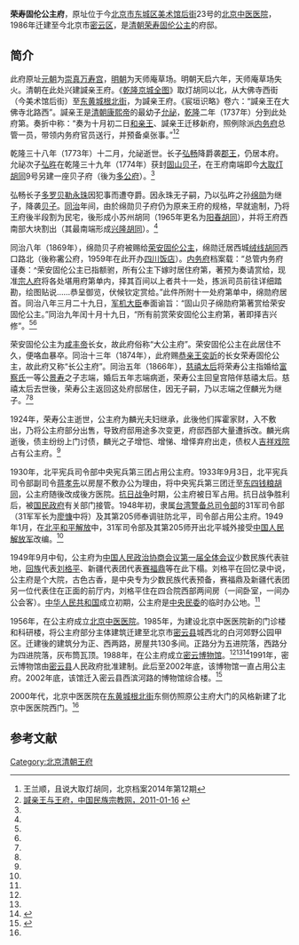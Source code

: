 {{文物保护单位
| 级别 = 市县级
| 省名 = 北京市
| 市/县名 = 北京市密云区
| 图片 = 
| 名称 = 大公主府
| 编号 = 
| 分类 = 古建筑
| 所在 = 县城白河西
| 时代 = [[清|清]]
| 登录 = 1991年12月
}}
'''荣寿固伦公主府'''，原址位于今[[北京市|北京市]][[东城区_(北京市)|东城区]][[美术馆后街|美术馆后街]]23号的[[北京中医医院|北京中医医院]]，1986年迁建至今北京市[[密云区|密云区]]，是[[清朝|清朝]][[荣寿固伦公主|荣寿固伦公主]]的府邸。

==简介==
此府原址[[元朝|元朝]]为[[崇真万寿宫|崇真万寿宫]]，[[明朝|明朝]]为天师庵草场。明朝天启六年，天师庵草场失火。清朝在此处兴建諴亲王府。《[[乾隆京城全图|乾隆京城全图]]》取灯胡同以北，从大佛寺西街（今美术馆后街）至[[东黄城根北街|东黄城根北街]]，为諴亲王府。《宸垣识略》卷六：“諴亲王在大佛寺北路西”。諴亲王是[[清朝|清朝]][[康熙帝|康熙帝]]的最幼子[[允祕|允祕]]，[[乾隆|乾隆]]二年（1737年）分到此处府第。奏折中称：“奏为十月初二日[[和亲王|和亲王]]、諴亲王迁移新府，照例除派[[内务府|内务府]]总管一员，带领内务府官员送行，并预备桌张事。”<ref name=wls>王兰顺，且说大取灯胡同，北京档案2014年第12期</ref><ref name=mzb>[http://www.mzb.com.cn/html/report/167353-1.htm 諴亲王与王府，中国民族宗教网，2011-01-16] {{webarchive|url=https://web.archive.org/web/20160828172020/http://www.mzb.com.cn/html/report/167353-1.htm |date=2016-08-28 }}</ref> 

乾隆三十八年（1773年）十二月，允祕逝世。长子[[弘畅|弘畅]]降爵袭[[郡王|郡王]]，仍居本府。允祕次子[[弘旿|弘旿]]在乾隆三十九年（1774年）获封[[固山贝子|固山贝子]]，在王府南端即今[[大取灯胡同|大取灯胡同]]9号另建一座贝子府（後为[[多公府|多公府]]）。<ref name=wls/>

弘畅长子[[多罗贝勒|多罗贝勒]][[永珠|永珠]]因犯事而遭夺爵。因永珠无子嗣，乃以弘旿之孙[[绵勋|绵勋]]为继子，降袭[[贝子|贝子]]。[[同治|同治]]年间，由於绵勋贝子府仍为原来王府的规格，早就逾制，乃将王府後半段割为民宅，後形成小苏州胡同（1965年更名为[[阳春胡同|阳春胡同]]），并将王府西南部大块割出（其最南端形成[[兴隆胡同|兴隆胡同]]）。<ref name=wls/>

同治八年（1869年），绵勋贝子府被赐给[[荣安固伦公主|荣安固伦公主]]，绵勋迁居西城[[西绒线胡同|绒线胡同]]西口路北（後称霱公府，1959年在此开办[[四川饭店|四川饭店]]）。[[内务府|内务府]]档案载：“总管内务府谨奏：^荣安固伦公主已指额驸，所有公主下嫁时居住府第，著预为奏请赏给，现准[[宗人府|宗人府]]将各处堪用府第单内，择其百间以上者共十一处，拣派司员前往详细踏勘，绘图贴说……恭呈御览，伏候钦定赏给。”此件所附十一处府第单中，绵勋府居首。同治八年三月二十九日，[[军机大臣|军机大臣]]奉面谕旨：“固山贝子绵勋府第著赏给荣安固伦公主。”同治九年闰十月十九日，“所有前赏荣安固伦公主府第，著即择吉兴修”。<ref name=wls/><ref name=mzb/>
 
荣安固伦公主为[[咸丰帝|咸丰帝]]长女，故此府俗称“大公主府”。荣安固伦公主在此居住不久，便咯血暴卒。同治十三年（1874年），此府赐[[恭亲王|恭亲王]][[奕訢|奕訢]]的长女荣寿固伦公主，故此府又称“长公主府”。同治五年（1866年），[[慈禧太后|慈禧太后]]将荣寿公主指婚给[[富察氏|富察氏]]一等公[[景寿|景寿]]之子志端，婚后五年志端病逝，荣寿公主回皇宫陪伴慈禧太后。慈禧太后去世後，荣寿公主返回这处府邸居住，因无子嗣，乃以志端之侄麟光为继子。<ref name=wls/><ref name=mzb/>

1924年，荣寿公主逝世，公主府为麟光夫妇继承，此後他们挥霍家财，入不敷出，乃将公主府部分出售，导致府邸用途多次变更，府邸西部大量遭拆改。麟光病逝後，债主纷纷上门讨债，麟光之子增恺、增悌、增怿弃府出走，债权人[[吉祥戏院|吉祥戏院]]占有公主府。<ref name=wls/>

1930年，北平宪兵司令部中央宪兵第三团占用公主府。1933年9月3日，北平宪兵司令部副司令[[蒋孝先|蒋孝先]]以房屋不敷办公为理由，将中央宪兵第三团迁至[[东四|东四]][[钱粮胡同|钱粮胡同]]，公主府随後改成後方医院。[[抗日战争|抗日战争]]时期，公主府被日军占用。抗日战争胜利后，被[[国民政府|国民政府]]有关部门接管。1948年初，隶属[[台湾警备总司令部|台湾警备总司令部]]的31军司令部（31军军长为[[廖慷|廖慷]]中将）及其第205师奉调驻防北平，司令部占用公主府。1949年1月，在[[北平和平解放|北平和平解放]]中，31军司令部及其第205师开出北平城外接受[[中国人民解放军|中国人民解放军]]改编。<ref name=wls/>

1949年9月中旬，公主府为[[中国人民政治协商会议第一届全体会议|中国人民政治协商会议第一届全体会议]]少数民族代表驻地，[[回族|回族]]代表[[刘格平|刘格平]]、新疆代表团代表[[赛福鼎|赛福鼎]]等在此下榻。刘格平在回忆录中说，公主府是个大院，古色古香，是中央专为少数民族代表预备，赛福鼎及新疆代表团另一位代表住在正面的前厅内，刘格平住在四合院西部两间房（一间卧室，一间办公会客）。[[中华人民共和国|中华人民共和国]]成立初期，公主府是[[中央民委|中央民委]]的临时办公地。<ref name=wls/>

1956年，在公主府成立[[北京中医医院|北京中医医院]]。1985年，为建设北京中医医院新的门诊楼和科研楼，将公主府部分主体建筑迁建至北京市[[密云县|密云县]]城西北的白河郊野公园甲区。迁建後的建筑分为正、西两路，房屋共130多间。正路分为五进院落，西路分为四进院落，灰布筒瓦顶。1988年，在公主府成立[[密云博物馆|密云博物馆]]。<ref name=wls/><ref name=mzb/><ref>{{Cite web |url=http://news.xinhuanet.com/travel/2008-03/27/content_7868971.htm |title=密云县博物馆，新华网，2008年03月27日 |accessdate=2016年8月17日 |archive-date=2014年6月24日 |archive-url=https://web.archive.org/web/20140624011256/http://news.xinhuanet.com/travel/2008-03/27/content_7868971.htm |dead-url=no }}</ref>1991年，密云博物馆由[[密云县|密云县]]人民政府批准建制。此后至2002年底，该博物馆一直占用公主府。2002年底，该馆迁入密云县西滨河路的博物馆综合楼。<ref name=bjww>{{Cite web |url=http://cgi.beijingww.com/bjww/static/2006/8/14@489.htm |title=密云县博物馆，北京文网，于2012-9-26查阅 |accessdate=2016-08-17 |archive-date=2015-04-05 |archive-url=https://web.archive.org/web/20150405042901/http://cgi.beijingww.com/bjww/static/2006/8/14@489.htm |dead-url=yes }}</ref>

2000年代，北京中医医院在[[东黄城根北街|东黄城根北街]]东侧仿照原公主府大门的风格新建了北京中医医院西门。<ref name=mzb/>

== 参考文献 ==
{{Reflist}}

[[Category:北京清朝王府|Category:北京清朝王府]]